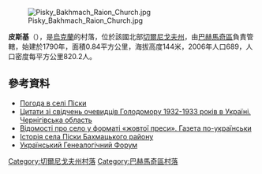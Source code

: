 [[Image:Pisky_Bakhmach_Raion_Church.jpg|right]]

'''皮斯基'''（{{lang-uk|Піски}}），是[[烏克蘭|烏克蘭]]的村落，位於該國北部[[切爾尼戈夫州|切爾尼戈夫州]]，由[[巴赫馬奇區|巴赫馬奇區]]負責管轄，始建於1790年，面積0.84平方公里，海拔高度144米，2006年人口689，人口密度每平方公里820.2人。

{{coord|51|8|33|N|32|40|5|E|scale:100000|display=title}}

==參考資料==
* [http://weather.in.ua/ua/chernigovskaja/20708 Погода в селі Піски] {{Wayback|url=http://weather.in.ua/ua/chernigovskaja/20708 |date=20150214163231 }}
* [http://cg.gov.ua/index.php?id=3337&tp=0 Цитати зі свідчень очевидців Голодомору 1932-1933 років в Україні. Чернігівська область] {{Wayback|url=http://cg.gov.ua/index.php?id=3337&tp=0 |date=20150214163446 }}
* [http://gazeta.ua/index.php?id=172816&eid=407 Відомості про село у форматі «жовтої преси». Газета по-українськи]
* [https://web.archive.org/web/20160822040557/http://tour-cn.com.ua/publ/istorija_sela_piski_bakhmackogo_rajonu/70-1-0-888 Історія села Піски Бахмацького району]
* [http://ukrgenealogy.com.ua/viewtopic.php?f=70&t=1374 Український Генеалогічний Форум] {{Wayback|url=http://ukrgenealogy.com.ua/viewtopic.php?f=70&t=1374 |date=20160917163431 }}

[[Category:切爾尼戈夫州村落|Category:切爾尼戈夫州村落]]
[[Category:巴赫馬奇區村落|Category:巴赫馬奇區村落]]


{{Chernihiv-geo-stub}}
